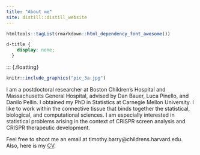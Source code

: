 ```yaml
---
title: "About me"
site: distill::distill_website
---
```


```r
htmltools::tagList(rmarkdown::html_dependency_font_awesome())
```

```css
d-title {
    display: none;
  }
```

::: {.floatting}
```r
knitr::include_graphics("pic_3a.jpg")
```

I am a postdoctoral researcher at Boston Children's Hospital and Massachusetts General Hospital, advised by Dan Bauer, Luca Pinello, and Danilo Pellin. I obtained my PhD in Statistics at Carnegie Mellon University. I like to work within the connective tissue that binds together the statistical, biological, and computational sciences. I am especially interested in statistical problems arising in the context of CRISPR screen analysis and CRISPR therapeutic development.

Feel free to shoot me an email at timothy.barry@childrens.harvard.edu. Also, here is my [CV](ResumeCv/cv.pdf).
